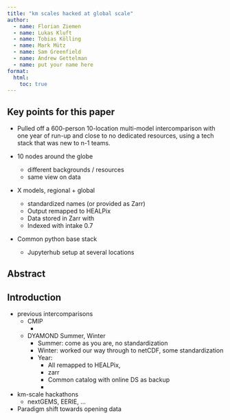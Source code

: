 ```yaml
---
title: "km scales hacked at global scale"
author:
  - name: Florian Ziemen
  - name: Lukas Kluft
  - name: Tobias Kölling
  - name: Mark Mütz
  - name: Sam Greenfield
  - name: Andrew Gettelman
  - name: put your name here
format:
  html:
    toc: true
---
```

## Key points for this paper

* Pulled off a 600-person 10-location multi-model intercomparison with one year of run-up and close to no dedicated resources, using a tech stack that was new to n-1 teams.

* 10 nodes around the globe
  * different backgrounds / resources
  * same view on data
* X models, regional + global
  * standardized names (or provided as Zarr)
  * Output remapped to HEALPix
  * Data stored in Zarr with
  * Indexed with intake 0.7
* Common python base stack
  * Jupyterhub setup at several locations

## Abstract

## Introduction

* previous intercomparisons
  * CMIP
    * 
  * DYAMOND Summer, Winter
    * Summer: come as you are, no standardization
    * Winter: worked our way through to netCDF, some standardization
    * Year: 
      * All remapped to HEALPix, 
      * zarr
      * Common catalog with online DS as backup
      * 
* km-scale hackathons
  * nextGEMS, EERIE, ...
* Paradigm shift towards opening data

